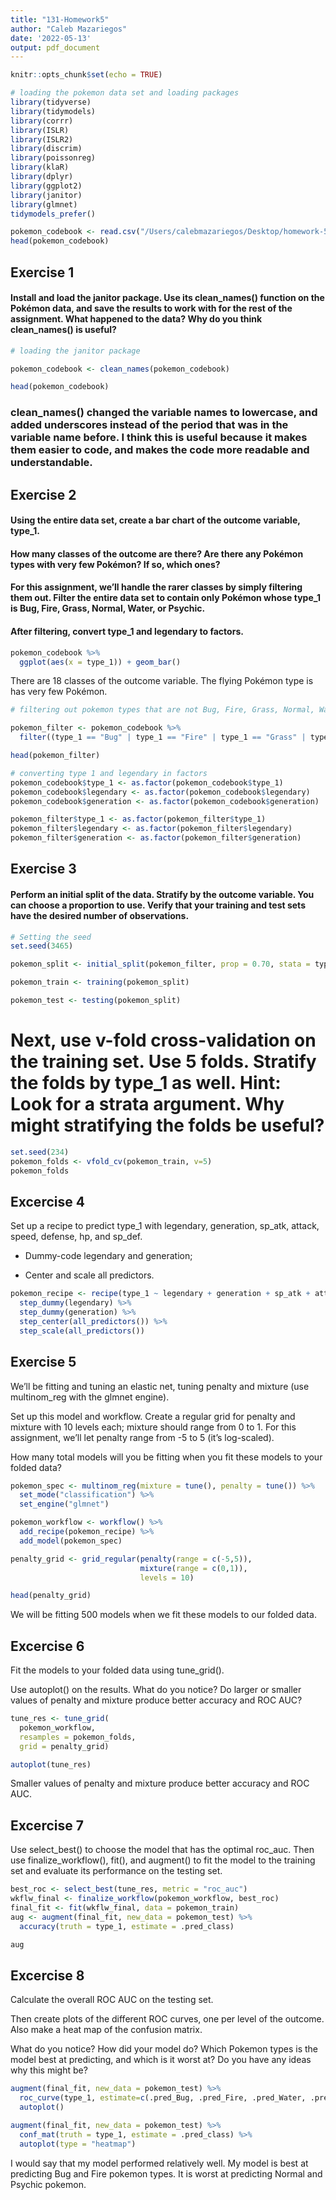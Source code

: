 ```yaml
---
title: "131-Homework5"
author: "Caleb Mazariegos"
date: '2022-05-13'
output: pdf_document
---
```


```r
knitr::opts_chunk$set(echo = TRUE)
```

```r
# loading the pokemon data set and loading packages
library(tidyverse)
library(tidymodels)
library(corrr)
library(ISLR)
library(ISLR2)
library(discrim)
library(poissonreg)
library(klaR)
library(dplyr)
library(ggplot2)
library(janitor)
library(glmnet)
tidymodels_prefer()
```

```r
pokemon_codebook <- read.csv("/Users/calebmazariegos/Desktop/homework-5/Pokemon.csv")
head(pokemon_codebook)
```

## Exercise 1

#### Install and load the janitor package. Use its clean_names() function on the Pokémon data, and save the results to work with for the rest of the assignment. What happened to the data? Why do you think clean_names() is useful?

```r
# loading the janitor package

pokemon_codebook <- clean_names(pokemon_codebook)

head(pokemon_codebook)
```

### clean_names() changed the variable names to lowercase, and added underscores instead of the period that was in the variable name before. I think this is useful because it makes them easier to code, and makes the code more readable and understandable.

## Exercise 2

#### Using the entire data set, create a bar chart of the outcome variable, type_1.

#### How many classes of the outcome are there? Are there any Pokémon types with very few Pokémon? If so, which ones?

#### For this assignment, we'll handle the rarer classes by simply filtering them out. Filter the entire data set to contain only Pokémon whose type_1 is Bug, Fire, Grass, Normal, Water, or Psychic.

#### After filtering, convert type_1 and legendary to factors.

```r
pokemon_codebook %>%
  ggplot(aes(x = type_1)) + geom_bar()
```

There are 18 classes of the outcome variable. The flying Pokémon type is has very few Pokémon.

```r
# filtering out pokemon types that are not Bug, Fire, Grass, Normal, Water, or Psychic 

pokemon_filter <- pokemon_codebook %>%
  filter((type_1 == "Bug" | type_1 == "Fire" | type_1 == "Grass" | type_1 == "Normal" | type_1 == "Water" | type_1 == "Psychic"))

head(pokemon_filter)
```

```r
# converting type 1 and legendary in factors
pokemon_codebook$type_1 <- as.factor(pokemon_codebook$type_1)
pokemon_codebook$legendary <- as.factor(pokemon_codebook$legendary)
pokemon_codebook$generation <- as.factor(pokemon_codebook$generation)

pokemon_filter$type_1 <- as.factor(pokemon_filter$type_1)
pokemon_filter$legendary <- as.factor(pokemon_filter$legendary)
pokemon_filter$generation <- as.factor(pokemon_filter$generation)
```

## Exercise 3

#### Perform an initial split of the data. Stratify by the outcome variable. You can choose a proportion to use. Verify that your training and test sets have the desired number of observations.

```r
# Setting the seed
set.seed(3465)

pokemon_split <- initial_split(pokemon_filter, prop = 0.70, stata = type_1)

pokemon_train <- training(pokemon_split)

pokemon_test <- testing(pokemon_split)
```

# Next, use v-fold cross-validation on the training set. Use 5 folds. Stratify the folds by type_1 as well. Hint: Look for a strata argument. Why might stratifying the folds be useful?

```r
set.seed(234)
pokemon_folds <- vfold_cv(pokemon_train, v=5)
pokemon_folds
```

## Excercise 4

Set up a recipe to predict type_1 with legendary, generation, sp_atk, attack, speed, defense, hp, and sp_def.

-   Dummy-code legendary and generation;

-   Center and scale all predictors.

```r
pokemon_recipe <- recipe(type_1 ~ legendary + generation + sp_atk + attack + speed + defense + hp + sp_def, data = pokemon_train) %>%
  step_dummy(legendary) %>%
  step_dummy(generation) %>%
  step_center(all_predictors()) %>%
  step_scale(all_predictors())
```

## Exercise 5

We'll be fitting and tuning an elastic net, tuning penalty and mixture (use multinom_reg with the glmnet engine).

Set up this model and workflow. Create a regular grid for penalty and mixture with 10 levels each; mixture should range from 0 to 1. For this assignment, we'll let penalty range from -5 to 5 (it's log-scaled).

How many total models will you be fitting when you fit these models to your folded data?

```r
pokemon_spec <- multinom_reg(mixture = tune(), penalty = tune()) %>%
  set_mode("classification") %>%
  set_engine("glmnet")

pokemon_workflow <- workflow() %>%
  add_recipe(pokemon_recipe) %>%
  add_model(pokemon_spec)

penalty_grid <- grid_regular(penalty(range = c(-5,5)),
                             mixture(range = c(0,1)),
                             levels = 10)

head(penalty_grid)
```

We will be fitting 500 models when we fit these models to our folded data.

## Excercise 6

Fit the models to your folded data using tune_grid().

Use autoplot() on the results. What do you notice? Do larger or smaller values of penalty and mixture produce better accuracy and ROC AUC?

```r
tune_res <- tune_grid(
  pokemon_workflow,
  resamples = pokemon_folds,
  grid = penalty_grid)

autoplot(tune_res)
```

Smaller values of penalty and mixture produce better accuracy and ROC AUC.

## Excercise 7

Use select_best() to choose the model that has the optimal roc_auc. Then use finalize_workflow(), fit(), and augment() to fit the model to the training set and evaluate its performance on the testing set.

```r
best_roc <- select_best(tune_res, metric = "roc_auc")
wkflw_final <- finalize_workflow(pokemon_workflow, best_roc)
final_fit <- fit(wkflw_final, data = pokemon_train)
aug <- augment(final_fit, new_data = pokemon_test) %>%
  accuracy(truth = type_1, estimate = .pred_class)

aug
```

## Excercise 8
Calculate the overall ROC AUC on the testing set.

Then create plots of the different ROC curves, one per level of the outcome. Also make a heat map of the confusion matrix.

What do you notice? How did your model do? Which Pokemon types is the model best at predicting, and which is it worst at? Do you have any ideas why this might be?

```r
augment(final_fit, new_data = pokemon_test) %>%
  roc_curve(type_1, estimate=c(.pred_Bug, .pred_Fire, .pred_Water, .pred_Grass, .pred_Normal, .pred_Psychic)) %>%
  autoplot()

augment(final_fit, new_data = pokemon_test) %>%
  conf_mat(truth = type_1, estimate = .pred_class) %>%
  autoplot(type = "heatmap")
```

I would say that my model performed relatively well. My model is best at predicting Bug and Fire pokemon types. It is worst at predicting Normal and Psychic pokemon. 
